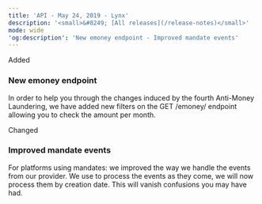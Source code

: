 ```yaml
---
title: 'API - May 24, 2019 - Lynx'  
description: '<small>&#8249; [All releases](/release-notes)</small>'  
mode: wide  
'og:description': 'New emoney endpoint - Improved mandate events'  
---
```

  
  <div class="pill pill-green rn-pill">Added</div> 
  
### New emoney endpoint  

In order to help you through the changes induced by the fourth Anti-Money Laundering, we have added new filters on the GET /emoney/ endpoint allowing you to check the amount per month.  
  <div class="pill pill-blue rn-pill">Changed</div> 
  
### Improved mandate events  

For platforms using mandates: we improved the way we handle the events from our provider. We use to process the events as they come, we will now process them by creation date. This will vanish confusions you may have had.